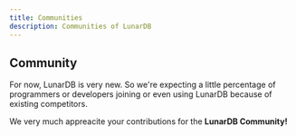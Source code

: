 ```yaml
---
title: Communities
description: Communities of LunarDB
---
```


## Community

For now, LunarDB is very new. So we're expecting a little percentage of programmers or developers
joining or even using LunarDB because of existing competitors.

We very much appreacite your contributions for the **LunarDB Community!**
